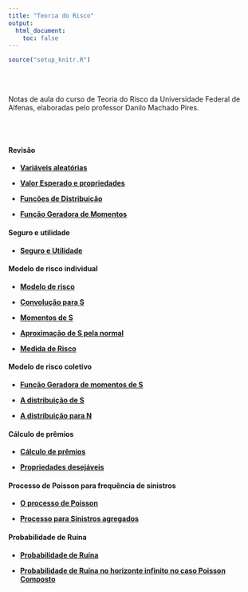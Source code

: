 ```yaml
---
title: "Teoria do Risco"
output:
  html_document:
    toc: false
---
```


```r
source("setup_knitr.R")
```

<br></br>

Notas de aula do curso de Teoria do Risco da Universidade Federal de Alfenas, elaboradas pelo professor Danilo Machado Pires.

<br></br>

#### Revisão

- <a href="https://atuaria.github.io/portalhalley/TeoriadoRisco/PDF/aula 1 - Variaveis aleatorias.pdf"target="_blank">**Variáveis aleatórias**</a>

- <a href="https://atuaria.github.io/portalhalley/TeoriadoRisco/PDF/aula 2 - Valor Esperado e propriedades.pdf"target="_blank">**Valor Esperado e propriedades**</a>

- <a href="https://atuaria.github.io/portalhalley/TeoriadoRisco/PDF/aula 3 - Funcoes de Distribuicao.pdf"target="_blank">**Funções de Distribuição**</a>

- <a href="https://atuaria.github.io/portalhalley/TeoriadoRisco/PDF/aula 4 - Funcao Geradora de Momentos.pdf"target="_blank">**Função Geradora de Momentos**</a>

#### Seguro e utilidade

- <a href="https://atuaria.github.io/portalhalley/TeoriadoRisco/PDF/aula 5 - Seguro e Utilidade.pdf"target="_blank">**Seguro e Utilidade**</a>

#### Modelo de risco individual

- <a href="https://atuaria.github.io/portalhalley/TeoriadoRisco/PDF/aula 6 - Modelo de risco.pdf"target="_blank">**Modelo de risco**</a>

- <a href="https://atuaria.github.io/portalhalley/TeoriadoRisco/PDF/aula 7 - Convolucao para S.pdf"target="_blank">**Convolução para S**</a>

- <a href="https://atuaria.github.io/portalhalley/TeoriadoRisco/PDF/aula 8 - Momentos de S.pdf"target="_blank">**Momentos de S**</a>

- <a href="https://atuaria.github.io/portalhalley/TeoriadoRisco/PDF/aula 9 - Aproximacao de S pela normal.pdf"target="_blank">**Aproximação de S pela normal**</a>

- <a href="https://atuaria.github.io/portalhalley/TeoriadoRisco/PDF/aula 10 - Medida de Risco.pdf"target="_blank">**Medida de Risco**</a>

#### Modelo de risco coletivo

- <a href="https://atuaria.github.io/portalhalley/TeoriadoRisco/PDF/aula 11 - Funcao Geradora de momentos de S.pdf"target="_blank">**Função Geradora de momentos de S**</a>

- <a href="https://atuaria.github.io/portalhalley/TeoriadoRisco/PDF/aula 12 - A distribuicao de S.pdf"target="_blank">**A distribuição de S**</a>

- <a href="https://atuaria.github.io/portalhalley/TeoriadoRisco/PDF/aula 13 - A distribuicao para N.pdf"target="_blank">**A distribuição para N**</a>

#### Cálculo de prêmios

- <a href="https://atuaria.github.io/portalhalley/TeoriadoRisco/PDF/aula 14 - Calculo de premios.pdf"target="_blank">**Cálculo de prêmios**</a>

- <a href="https://atuaria.github.io/portalhalley/TeoriadoRisco/PDF/aula 15 - Propriedades desejaveis.pdf"target="_blank">**Propriedades desejáveis**</a>

#### Processo de Poisson para frequência de sinistros

- <a href="https://atuaria.github.io/portalhalley/TeoriadoRisco/PDF/aula 16 - O processo de Poisson.pdf"target="_blank">**O processo de Poisson**</a>

- <a href="https://atuaria.github.io/portalhalley/TeoriadoRisco/PDF/aula 17 - Processo para Sinistros agregados.pdf"target="_blank">**Processo para Sinistros agregados**</a>

#### Probabilidade de Ruína

- <a href="https://atuaria.github.io/portalhalley/TeoriadoRisco/PDF/aula 18 - Probabilidade de Ruina.pdf"target="_blank">**Probabilidade de Ruína**</a>

- <a href="https://atuaria.github.io/portalhalley/TeoriadoRisco/PDF/aula 19 - Probabilidade de Ruina no horizonte infinito no caso Poisson Composto.pdf"target="_blank">**Probabilidade de Ruína no horizonte infinito no caso Poisson Composto**</a>

<br></br>
<br></br>


